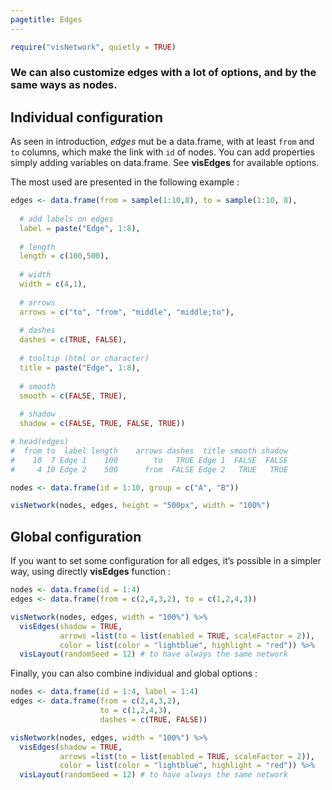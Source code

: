 ```yaml
---
pagetitle: Edges
---
```


```r
require("visNetwork", quietly = TRUE)
```

### We can also customize edges with a lot of options, and by the same ways as nodes.

## Individual configuration

As seen in introduction, *edges* mut be a data.frame, with at least ```from``` and ```to``` columns, which make the link with ```id``` of nodes. You can add properties simply adding variables on data.frame. See **visEdges** for available options. 

The most used are presented in the following example :

```r
edges <- data.frame(from = sample(1:10,8), to = sample(1:10, 8),
                    
  # add labels on edges                  
  label = paste("Edge", 1:8),
  
  # length
  length = c(100,500),
  
  # width
  width = c(4,1),
  
  # arrows
  arrows = c("to", "from", "middle", "middle;to"),
  
  # dashes
  dashes = c(TRUE, FALSE),
  
  # tooltip (html or character)
  title = paste("Edge", 1:8),
  
  # smooth
  smooth = c(FALSE, TRUE),
  
  # shadow
  shadow = c(FALSE, TRUE, FALSE, TRUE)) 

# head(edges)
#  from to  label length    arrows dashes  title smooth shadow
#    10  7 Edge 1    100        to   TRUE Edge 1  FALSE  FALSE
#     4 10 Edge 2    500      from  FALSE Edge 2   TRUE   TRUE

nodes <- data.frame(id = 1:10, group = c("A", "B"))
```

```r
visNetwork(nodes, edges, height = "500px", width = "100%")
```

## Global configuration

If you want to set some configuration for all edges, it's possible in a simpler way, using directly **visEdges** function :

```r
nodes <- data.frame(id = 1:4)
edges <- data.frame(from = c(2,4,3,2), to = c(1,2,4,3))

visNetwork(nodes, edges, width = "100%") %>% 
  visEdges(shadow = TRUE,
           arrows =list(to = list(enabled = TRUE, scaleFactor = 2)),
           color = list(color = "lightblue", highlight = "red")) %>%
  visLayout(randomSeed = 12) # to have always the same network           
```

Finally, you can also combine individual and global options : 

```r
nodes <- data.frame(id = 1:4, label = 1:4)
edges <- data.frame(from = c(2,4,3,2), 
                    to = c(1,2,4,3), 
                    dashes = c(TRUE, FALSE))

visNetwork(nodes, edges, width = "100%") %>% 
  visEdges(shadow = TRUE,
           arrows =list(to = list(enabled = TRUE, scaleFactor = 2)),
           color = list(color = "lightblue", highlight = "red")) %>%
  visLayout(randomSeed = 12) # to have always the same network             
```